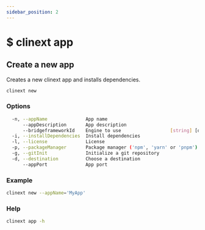 ```yaml
---
sidebar_position: 2
---
```


# $ clinext app

## Create a new app
Creates a new clinext app and installs dependencies.
```bash
clinext new
```

### Options
```bash
  -n, --appName              App name                                                      [string] [default: "MyAppName"]
      --appDescription       App description                                          [string] [default: "A CliNext app"]
      --bridgeframeworkId    Engine to use                  [string] [default: "@clinext/parse-server-engine"]
  -i, --installDependencies  Install dependencies                                                [boolean] [default: true]
  -l, --license              License                                                             [string] [default: "MIT"]
  -p, --packageManager       Package manager ('npm', 'yarn' or 'pnpm')                           [string] [default: "npm"]
  -g, --gitInit              Initialize a git repository                                         [boolean] [default: true]
  -d, --destination          Choose a destination                                                                 [string]
      --appPort              App port                                                             [number] [default: 1387]  
```

### Example
```bash
clinext new --appName='MyApp'
```

### Help
```bash
clinext app -h
```
